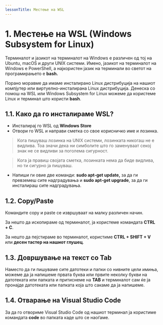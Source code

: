 ```yaml
---
lessonTitle: Местење на WSL
---
```


# 1. Местење на WSL (Windows Subsystem for Linux)

Терминалот и јазикот на терминалот на Windows е различен од тој на Ubuntu, macOS и други UNIX системи. Имено, јазикот на терминалот на Windows е PowerShell, а најкористен јазик на терминали во светот на програмирањето е **bash.**

Порано моравме да имаме инсталирано Linux дистрибуција на нашиот компјутер или виртуелно-инсталирана Linux дистрибуција. Денеска со помош на WSL или Windows Subsystem for Linux можеме да користеме Linux и терминал што користи **bash**.

## 1.1. Како да го инсталираме WSL?

- Инсталирај го WSL од **Windows Store**
- Отвори го WSL и направи сметка со свое корисничко име и лозинка.

> Кога пишуваш лозинка на UNIX системи, лозинката никогаш не е видлива. Тоа значи дека ни симболите што го заменуваат секој знак не се видливи за поголема сигурност.

> Кога ја правиш својата сметка, лозинката нема да биде видлива, но ти сигурно ја пишуваш.

- Напиши ги овие две команди: **sudo apt-get update,** за да ги превземеш сите надградувања и **sudo apt-get upgrade**, за да ги инсталираш сите надградувања.

## 1.2. Copy/Paste

Командите copy и paste се извршуваат на малку различен начин.

За нешто да ископираме од терминалот, ја користеме командата **CTRL + C**.

За нешто да пејстираме во терминалот, користиме **CTRL + SHIFT + V** или **десен тастер на нашиот глушец**.

## 1.3. Довршување на текст со Tab

Наместо да ги пишуваме сите датотеки и папки со нивните цели имиња, можеме да ја напишеме првата буква или првите неколку букви на датотеката или папката и притиснеме на **TAB** и терминалот сам ќе ја пронајде датотеката или папката која што сакаме да ја напишеме.

## 1.4. Отварање на Visual Studio Code

За да го отвориме Visual Studio Code од нашиот терминал ја користиме командата **code** во папката каде што се наоѓаме.
